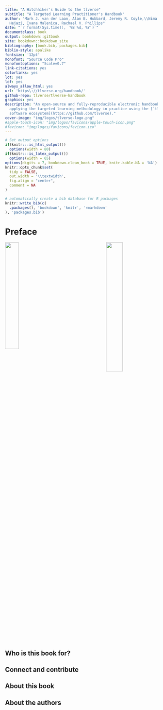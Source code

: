 ```yaml
---
title: "A Hitchhiker's Guide to the tlverse"
subtitle: "A Targeted Learning Practitioner's Handbook"
author: "Mark J. van der Laan, Alan E. Hubbard, Jeremy R. Coyle,\\Nima S.
  Hejazi, Ivana Malenica, Rachael V. Phillips"
date: "`r format(Sys.time(), '%B %d, %Y')`"
documentclass: book
output: bookdown::gitbook
site: bookdown::bookdown_site
bibliography: [book.bib, packages.bib]
biblio-style: apalike
fontsize: '12pt'
monofont: "Source Code Pro"
monofontoptions: "Scale=0.7"
link-citations: yes
colorlinks: yes
lot: yes
lof: yes
always_allow_html: yes
url: 'https\://tlverse.org/handbook/'
github-repo: tlverse/tlverse-handbook
graphics: yes
description: "An open-source and fully-reproducible electronic handbook for
  applying the targeted learning methodology in practice using the [`tlverse`
  software ecosystem](https://github.com/tlverse)."
cover-image: "img/logos/tlverse-logo.png"
#apple-touch-icon: "img/logos/favicons/apple-touch-icon.png"
#favicon: "img/logos/favicons/favicon.ico"
---
```



```r
# Set output options
if(knitr:::is_html_output())
  options(width = 80)
if(knitr:::is_latex_output())
  options(width = 65)
options(digits = 7, bookdown.clean_book = TRUE, knitr.kable.NA = 'NA')
knitr::opts_chunk$set(
  tidy = FALSE,
  out.width = '\\textwidth',
  fig.align = "center",
  comment = NA
)
```

```r
# automatically create a bib database for R packages
knitr::write_bib(c(
  .packages(), 'bookdown', 'knitr', 'rmarkdown'
), 'packages.bib')
```

# Preface {-}

<img style="float: left; margin-right: 1%; margin-bottom: 0.5em"
     src="img/logos/tlverse-logo.png" width="30%" height="30%">
<img style="float: right; margin-right: 1%; margin-bottom: 0.5em"
     src="img/logos/vdl-logo-transparent.png" width="33%" height="33%">
<p style="clear: both;">
<br>

## Who is this book for?

## Connect and contribute {#sec:connect-contribute}

## About this book {#sec:about-book}

## About the authors {#sec:about-authors}

